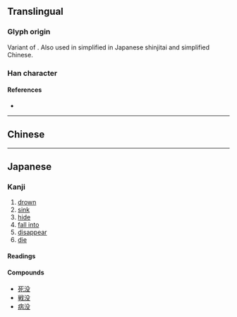 {{character info/new}}
{{also|沒}}
==Translingual==
{{stroke order|strokes=7}}
{{stroke order|type=animate}}

===Glyph origin===
Variant of {{l|mul|沒}}. Also used in simplified in Japanese shinjitai and simplified Chinese.

===Han character===
{{Han char|rn=85|rad=水|as=04|sn=7|four=|canj=EHNE|ids=⿰氵殳}}

====References====
* {{Han ref|kx=0612.121|dkj=17233|dj=1005.150|hdz=31570.070|uh=6CA1|ud=27809}}

----

==Chinese==
{{zh-see|沒}}

----

==Japanese==

===Kanji===
{{ja-kanji|grade=c|rs=水04|kyu=沒}}

# [[drown]]
# [[sink]]
# [[hide]]
# [[fall into]]
# [[disappear]]
# [[die]]

====Readings====
{{ja-readings
|goon=もつ
|kanon=ぼつ
|kun=しず-む, おぼ-れる, し-ぬ
}}

====Compounds====
* [[死没]]
* [[戦没]]
* [[病没]]